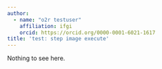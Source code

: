 ```yaml
---
author:
  - name: "o2r testuser"
    affiliation: ifgi
    orcid: https://orcid.org/0000-0001-6021-1617
title: 'test: step image execute'
---
```


Nothing to see here.
